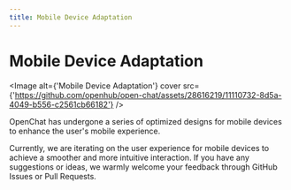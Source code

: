 ```yaml
---
title: Mobile Device Adaptation
---
```


# Mobile Device Adaptation

<Image
  alt={'Mobile Device Adaptation'}
  cover
  src={'https://github.com/openhub/open-chat/assets/28616219/11110732-8d5a-4049-b556-c2561cb66182'}
/>

OpenChat has undergone a series of optimized designs for mobile devices to enhance the user's mobile experience.

Currently, we are iterating on the user experience for mobile devices to achieve a smoother and more intuitive interaction. If you have any suggestions or ideas, we warmly welcome your feedback through GitHub Issues or Pull Requests.
